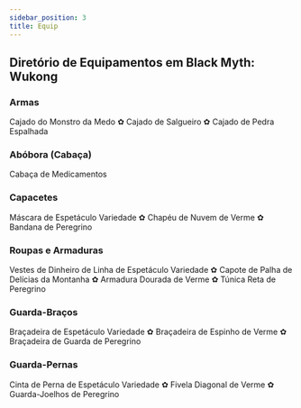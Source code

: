 ```yaml
---
sidebar_position: 3
title: Equip
---
```


## Diretório de Equipamentos em Black Myth: Wukong

### Armas

Cajado do Monstro da Medo ✿ Cajado de Salgueiro ✿ Cajado de Pedra Espalhada

### Abóbora (Cabaça)

Cabaça de Medicamentos

### Capacetes

Máscara de Espetáculo Variedade ✿ Chapéu de Nuvem de Verme ✿ Bandana de Peregrino

### Roupas e Armaduras

Vestes de Dinheiro de Linha de Espetáculo Variedade ✿ Capote de Palha de Delícias da Montanha ✿ Armadura Dourada de Verme ✿ Túnica Reta de Peregrino

### Guarda-Braços

Braçadeira de Espetáculo Variedade ✿ Braçadeira de Espinho de Verme ✿ Braçadeira de Guarda de Peregrino

### Guarda-Pernas

Cinta de Perna de Espetáculo Variedade ✿ Fivela Diagonal de Verme ✿ Guarda-Joelhos de Peregrino